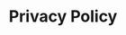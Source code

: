 ---
title: "Privacy Policy"
description: "Published, 28 August 2025"
description: "Lunetix Cloud kami menghargai privasi Anda. Kebijakan Privasi ini menjelaskan bagaimana kami mengumpulkan, menggunakan, menyimpan, dan melindungi informasi pribadi saat Anda menggunakan layanan hosting yang kami sediakan melalui situs web lunetix.cloud."
icon: "shield-halved"
---
